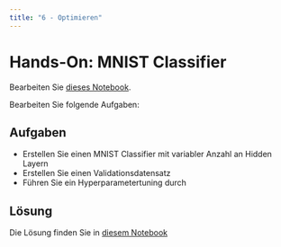 ```yaml
---
title: "6 - Optimieren"
---
```


# Hands-On: MNIST Classifier

Bearbeiten Sie [dieses Notebook](https://colab.research.google.com/drive/1l5KFanzbOldvEtnOw7SwTZHT6E0xoN7_?usp=sharing).

Bearbeiten Sie folgende Aufgaben:

::: {.pro-tip collapse="false"}
## Aufgaben

- Erstellen Sie einen MNIST Classifier mit variabler Anzahl an Hidden Layern
- Erstellen Sie einen Validationsdatensatz
- Führen Sie ein Hyperparametertuning durch
:::

::: {.callout-note collapse="true"}
## Lösung

Die Lösung finden Sie in [diesem Notebook](https://colab.research.google.com/drive/1NAD7Pbz6mRqOH03juG9qppM7dPuOW28T?usp=sharing)
:::
